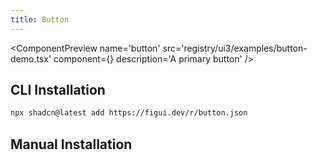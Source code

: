 ```yaml
---
title: Button
---
```



<ComponentPreview
  name='button'
  src='registry/ui3/examples/button-demo.tsx'
  component={<ButtonDemo />}
  description='A primary button'
/>

## CLI Installation

```bash
npx shadcn@latest add https://figui.dev/r/button.json
```

## Manual Installation

<ComponentSource
  src='registry/ui3/ui/button.tsx'
  title='Button'
  language='tsx'
/>
